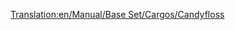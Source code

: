 [[Translation:en/Manual/Base Set/Cargos/Candyfloss]]
{{en/Manual/Base Set/Cargos/Cargo|name=Candyfloss
|image=en/Candyfloss.png
|produced=[[en/Manual/Base Set/Industries/Candyfloss Forest]]
|accepted=[[en/Manual/Base Set/Industries/Sweet Factory]]
}}
{{en/Stub}}